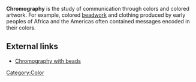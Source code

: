 {{Orphan|date=July 2006}} 
'''Chromography''' is the study of communication through colors and colored artwork. For example, colored [[beadwork]] and clothing produced by early peoples of Africa and the Americas often contained messages encoded in their colors.

==External links==

* [http://www.orn.mpg.de/~knauer/wickler/perl.html Chromography with beads]
[[Category:Color]]